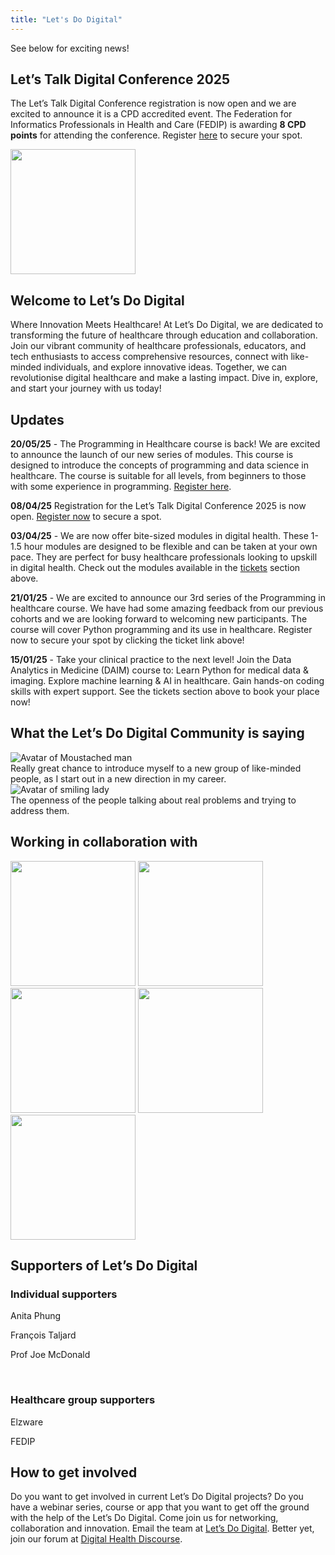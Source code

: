 ```yaml
---
title: "Let's Do Digital"
---
```


See below for exciting news!

## Let's Talk Digital Conference 2025

The Let's Talk Digital Conference registration is now open and we are excited to announce it is a CPD accredited event. The Federation for Informatics Professionals in Health and Care (FEDIP) is awarding **8 CPD points** for attending the conference. Register [here](/conferences/2025/index.qmd) to secure your spot.

![](/media/2025-conference/CPD-Endorsed-FEDIP.svg){width=200 class="center-image" fig-alt="FEDIP CPD points logo"}

## Welcome to Let's Do Digital

Where Innovation Meets Healthcare! At Let's Do Digital, we are dedicated to transforming the future of healthcare through education and collaboration. Join our vibrant community of healthcare professionals, educators, and tech enthusiasts to access comprehensive resources, connect with like-minded individuals, and explore innovative ideas. Together, we can revolutionise digital healthcare and make a lasting impact. Dive in, explore, and start your journey with us today!

## Updates

**20/05/25** - The Programming in Healthcare course is back! We are excited to announce the launch of our new series of modules. This course is designed to introduce the concepts of programming and data science in healthcare. The course is suitable for all levels, from beginners to those with some experience in programming. [Register here](https://letsdodigital.thinkific.com/collections?page=2).

**08/04/25** Registration for the Let's Talk Digital Conference 2025 is now open. [Register now](/conferences/2025/index.qmd) to secure a spot.

**03/04/25** - We are now offer bite-sized modules in digital health. These 1-1.5 hour modules are designed to be flexible and can be taken at your own pace. They are perfect for busy healthcare professionals looking to upskill in digital health. Check out the modules available in the [tickets](/tickets/index.qmd) section above.

**21/01/25** - We are excited to announce our 3rd series of the Programming in healthcare course. We have had some amazing feedback from our previous cohorts and we are looking forward to welcoming new participants. The course will cover Python programming and its use in healthcare. Register now to secure your spot by clicking the ticket link above!

**15/01/25** - Take your clinical practice to the next level! Join the Data Analytics in Medicine (DAIM) course to: Learn Python for medical data & imaging. Explore machine learning & AI in healthcare. Gain hands-on coding skills with expert support. See the tickets section above to book your place now!

## What the Let's Do Digital Community is saying

```{=html}
<div class="agenda-container-small">
    <div class="agenda-row">
        <div class="agenda-image-container">
            <img src="/media/moustache-avatar.png" alt="Avatar of Moustached man" class="agenda-image-small">
        </div>
        <div class="agenda-text-container">
            Really great chance to introduce myself to a new group of like-minded people, as I start out in a new direction in my career.
        </div>
    </div>
</div>

<div class="agenda-container-small">
    <div class="agenda-row">
        <div class="agenda-image-container">
            <img src="/media/lady-smiling-avatar.png" alt="Avatar of smiling lady" class="agenda-image-small">
        </div>
        <div class="agenda-text-container">
            The openness of the people talking about real problems and trying to address them.
        </div>
    </div>
</div>
```

## Working in collaboration with

![](/media/onionai.png){width=200 fig-alt="Onion.AI logo" class="padded-image"}
![](/media/university-of-bristol.svg){width=200 fig-alt="University of Bristol logo" class="padded-image"}
![](/media/mind-the-bleep.png){width=200 fig-alt="Mind the bleep logo" class="padded-image"}
![](/media/elzware.png){width=200 fig-alt="Mind the bleep logo" class="padded-image"}
![](/media/fedip-logo.png){width=200 fig-alt="Mind the bleep logo" class="padded-image"}

## Supporters of Let's Do Digital

```{=html}
<div class="supporter-frame">
    <h3>Individual supporters</h3>
    <!--Anita Phung 25/10/2024-->
    <p class="sponsors-named">Anita Phung</p>
    <!--François Taljard 24/04/2024-->
    <p class="sponsors-named">François Taljard</p>
    <!--Joe McDonald 12/10/2025-->
    <p class="sponsors-named">Prof Joe McDonald</p>

</div>
<br>
<div class="supporter-frame">
    <h3>Healthcare group supporters</h3>
    <!--Elzware (Phil Hall) 20/09/2024-->
    <p class="sponsors-named">Elzware</p>
    <!--FEDIP 25/09/2024-->
    <p class="sponsors-named">FEDIP</p>
</div>
```

## How to get involved

Do you want to get involved in current Let's Do Digital projects? Do you have a webinar series, course or app that you want to get off the ground with the help of the Let's Do Digital. Come join us for networking, collaboration and innovation. Email the team at
[Let's Do Digital](mailto:info@letsdodigital.org). Better yet, join our forum at [Digital Health Discourse](https://discourse.digitalhealth.net/g/lets-do-digital).
